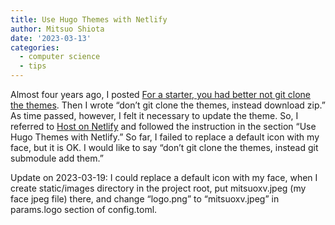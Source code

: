```yaml
---
title: Use Hugo Themes with Netlify
author: Mitsuo Shiota
date: '2023-03-13'
categories:
  - computer science
  - tips
---
```


Almost four years ago, I posted [For a starter, you had better not git clone the themes](https://mitsuoxv.rbind.io/posts/2019-04-26-for-a-starter-you-had-better-not-git-clone-the-themes/). Then I wrote "don’t git clone the themes, instead download zip." As time passed, however, I felt it necessary to update the theme. So, I referred to [Host on Netlify](https://gohugo.io/hosting-and-deployment/hosting-on-netlify/) and followed the instruction in the section "Use Hugo Themes with Netlify." So far, I failed to replace a default icon with my face, but it is OK. I would like to say "don’t git clone the themes, instead git submodule add them."

Update on 2023-03-19: I could replace a default icon with my face, when I create static/images directory in the project root, put mitsuoxv.jpeg (my face jpeg file) there, and change "logo.png" to "mitsuoxv.jpeg" in params.logo section of config.toml.
